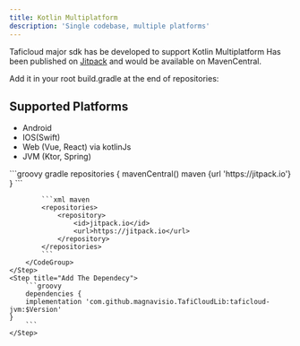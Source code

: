 ```yaml
---
title: Kotlin Multiplatform
description: 'Single codebase, multiple platforms'
---
```


Taficloud major sdk has be developed to support Kotlin Multiplatform
Has been published on [Jitpack](https://jitpack.io/#magnavisio/TafiCloudLib) and would be available on MavenCentral.

Add it in your root build.gradle at the end of repositories:

## Supported Platforms

- Android
- IOS(Swift)
- Web (Vue, React) via kotlinJs
- JVM (Ktor, Spring)

<Steps>
    <Step title="Add Jitpack">
        <CodeGroup>
            ```groovy gradle
            repositories {
            mavenCentral()
            maven {url 'https://jitpack.io'}
        }
            ```

            ```xml maven
            <repositories>
                <repository>
                    <id>jitpack.io</id>
                    <url>https://jitpack.io</url>
                </repository>
            </repositories>
            ```
        </CodeGroup>
    </Step>
    <Step title="Add The Dependecy">
        ```groovy
        dependencies {
        implementation 'com.github.magnavisio.TafiCloudLib:taficloud-jvm:$Version'
    }
        ```
    </Step>
</Steps>